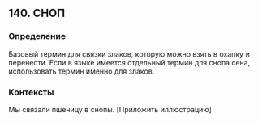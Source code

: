 ## 140. СНОП
### Определение
Базовый термин для связки злаков, которую можно взять в охапку и перенести. Если в языке имеется отдельный термин для снопа сена, использовать термин именно для злаков.

### Контексты
Мы связали пшеницу в снопы. [Приложить иллюстрацию]

